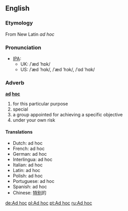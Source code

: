 ==English==
===Etymology===
From New Latin ''ad hoc''

===Pronunciation===
*[[IPA]]:
**UK: /ˈæd ˈhɒk/ 
**US: /ˈæd ˈhɑk/, /ˈæd ˈhɔk/, /ˈɑd ˈhɑk/

===Adverb===
'''[[ad]] [[hoc]]'''

# for this particular purpose
# special
# a group appointed for achieving a specific objective
# under your own risk

==== Translations ====
*Dutch: ad hoc
*French: ad hoc 
*German: ad hoc 
*Interlingua: ad hoc 
*Italian: ad hoc
*Latin: ad hoc
*Polish: ad hoc
*Portuguese: ad hoc
*Spanish: ad hoc
*Chinese: [[特别]]的

[[de:Ad hoc]]
[[pl:Ad hoc]]
[[pt:Ad hoc]]
[[ru:Ad hoc]]